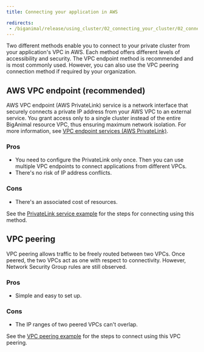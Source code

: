```yaml
---
title: Connecting your application in AWS 

redirects:
 - /biganimal/release/using_cluster/02_connecting_your_cluster/02_connecting_from_aws/
---
```


Two different methods enable you to connect to your private cluster from your application's VPC in AWS. Each method offers different levels of accessibility and security. The VPC endpoint method is recommended and is most commonly used. However, you can also use the VPC peering connection method if required by your organization.

## AWS VPC endpoint (recommended)

AWS VPC endpoint (AWS PrivateLink) service is a network interface that securely connects a private IP address from your AWS VPC to an external service. You grant access only to a single cluster instead of the entire BigAnimal resource VPC, thus ensuring maximum network isolation. For more information, see [VPC endpoint services (AWS PrivateLink)](https://docs.aws.amazon.com/vpc/latest/privatelink/endpoint-service.html).

### Pros

-   You need to configure the PrivateLink only once. Then you can use multiple VPC endpoints to connect applications from different VPCs.
-   There's no risk of IP address conflicts.

### Cons

-   There's an associated cost of resources.

See the [PrivateLink service example](01_vpc_endpoint) for the steps for connecting using this method.

## VPC peering

VPC peering allows traffic to be freely routed between two VPCs. Once peered, the two VPCs act as one with respect to connectivity. However, Network Security Group rules are still observed.

### Pros

-   Simple and easy to set up.

### Cons

-   The IP ranges of two peered VPCs can't overlap.

See the [VPC peering example](02_vpc_peering) for the steps to connect using this VPC peering.
